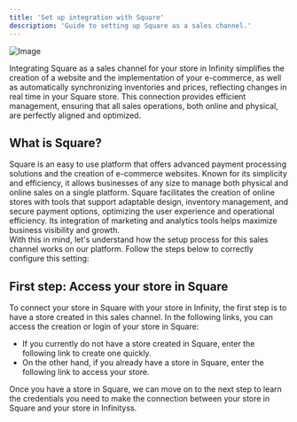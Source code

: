 ```yaml
---
title: 'Set up integration with Square'
description: 'Guide to setting up Square as a sales channel.'
---
```


![Image](/images/squareup.png)

Integrating Square as a sales channel for your store in Infinity simplifies the creation of a website and the implementation of your e-commerce, as well as automatically synchronizing inventories and prices, reflecting changes in real time in your Square store. This connection provides efficient management, ensuring that all sales operations, both online and physical, are perfectly aligned and optimized.

<h2>What is Square?</h2>

Square is an easy to use platform that offers advanced payment processing solutions and the creation of e-commerce websites. Known for its simplicity and efficiency, it allows businesses of any size to manage both physical and online sales on a single platform. Square facilitates the creation of online stores with tools that support adaptable design, inventory management, and secure payment options, optimizing the user experience and operational efficiency. Its integration of marketing and analytics tools helps maximize business visibility and growth.<br>
With this in mind, let's understand how the setup process for this sales channel works on our platform. Follow the steps below to correctly configure this setting:

<h2>First step: Access your store in Square</h2>

To connect your store in Square with your store in Infinity, the first step is to have a store created in this sales channel. In the following links, you can access the creation or login of your store in Square:

<ul>
    <li>If you currently do not have a store created in Square, enter the following link to create one quickly.</li>
    <li>On the other hand, if you already have a store in Square, enter the following link to access your store.</li>
</ul>

Once you have a store in Square, we can move on to the next step to learn the credentials you need to make the connection between your store in Square and your store in Infinityss.